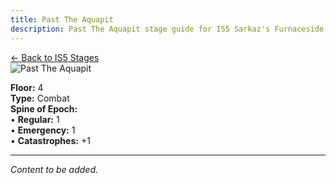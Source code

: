 ```yaml
---
title: Past The Aquapit
description: Past The Aquapit stage guide for IS5 Sarkaz's Furnaceside Fables
---
```


<div class="back-button-container">
  <a href="/is5-sarkaz/stages/" class="back-button">
    <span class="back-arrow">←</span>
    <span class="back-text">Back to IS5 Stages</span>
  </a>
</div>


<img src="/stages/past-the-aquapit.png" alt="Past The Aquapit" />

**Floor:** 4  
**Type:** Combat  
**Spine of Epoch:**<br />
• **Regular:** 1<br />
• **Emergency:** 1<br />
• **Catastrophes:** +1

---


*Content to be added.*
